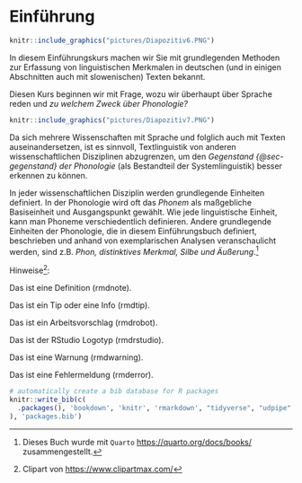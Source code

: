 # Einführung {#sec-einfuhrung}

```r
knitr::include_graphics("pictures/Diapozitiv6.PNG")
```

In diesem Einführungskurs machen wir Sie mit grundlegenden Methoden zur Erfassung von linguistischen Merkmalen in deutschen (und in einigen Abschnitten auch mit slowenischen) Texten bekannt.

Diesen Kurs beginnen wir mit Frage, wozu wir überhaupt über Sprache reden und *zu welchem Zweck über Phonologie?*

```r
knitr::include_graphics("pictures/Diapozitiv7.PNG")
```

Da sich mehrere Wissenschaften mit Sprache und folglich auch mit Texten auseinandersetzen, ist es sinnvoll, Textlinguistik von anderen wissenschaftlichen Disziplinen abzugrenzen, um den *Gegenstand {@sec-gegenstand} der Phonologie* (als Bestandteil der Systemlinguistik) besser erkennen zu können.

In jeder wissenschaftlichen Disziplin werden grundlegende Einheiten definiert. In der Phonologie wird oft das *Phonem* als maßgebliche Basiseinheit und Ausgangspunkt gewählt. Wie jede linguistische Einheit, kann man Phoneme verschiedentlich definieren. Andere grundlegende Einheiten der Phonologie, die in diesem Einführungsbuch definiert, beschrieben und anhand von exemplarischen Analysen veranschaulicht werden, sind z.B. *Phon, distinktives Merkmal, Silbe und Äußerung*.[^intro-1]

[^intro-1]: Dieses Buch wurde mit `Quarto` <https://quarto.org/docs/books/> zusammengestellt.

Hinweise[^intro-2]:

[^intro-2]: Clipart von <https://www.clipartmax.com/>

::: rmdnote
Das ist eine Definition (rmdnote).
:::

::: rmdtip
Das ist ein Tip oder eine Info (rmdtip).
:::

::: rmdrobot
Das ist ein Arbeitsvorschlag (rmdrobot).
:::

::: rmdrstudio
Das ist der RStudio Logotyp (rmdrstudio).
:::

::: rmdwarning
Das ist eine Warnung (rmdwarning).
:::

::: rmderror
Das ist eine Fehlermeldung (rmderror).
:::

```r
# automatically create a bib database for R packages
knitr::write_bib(c(
  .packages(), 'bookdown', 'knitr', 'rmarkdown', "tidyverse", "udpipe"
), 'packages.bib')
```
